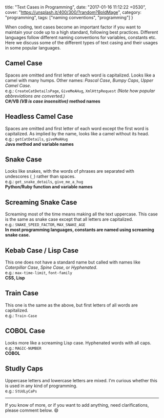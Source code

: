   title: "Text Cases in Programming",
  date: "2017-01-16 11:12:22 +0530",
  cover: "https://unsplash.it/400/300/?random?BoldMage",
  category: "programming",
  tags: ["naming conventions", "programming"]
}

When coding, text cases become an important factor if you want to maintain your code up to a high standard, following best practices. Different languages follow different naming conventions for variables, constants etc. Here we discuss some of the different types of text casing and their usages in some popular languages. 

## Camel Case  
Spaces are omitted and first letter of each word is capitalized. Looks like a camel with many humps. Other names: _Pascal Case_, _Bumpy Caps_, _Upper Camel Case_.  
e.g.: `CreateCatDetailsPage`, `GiveMeAHug`, `XmlHttpRequest` _(Note how popular abbreviations are converted.)_  
**C#/VB _(VB is case insensitive)_ method names**  

## Headless Camel Case  
Spaces are omitted and first letter of each word except the first word is capitalized. As implied by the name, looks like a camel without its head.  
e.g.: `getCatDetails`, `giveMeAHug`  
**Java method and variable names**  

## Snake Case  
Looks like snakes, with the words of phrases are separated with undescores (`_`) rather than spaces.  
e.g.: `get_snake_details`, `give_me_a_hug`  
**Python/Ruby function and variable names**  

## Screaming Snake Case  
Screaming most of the time means making all the text uppercase. This case is the same as snake case except that all letters are capitalized.  
e.g.: `SNAKE_SPEED_FACTOR`, `MAX_SNAKE_AGE`  
**In most programming languages, constants are named using screaming snake case.**  

## Kebab Case / Lisp Case
This one does not have a standard name but called with names like _Caterpillar Case_, _Spine Case_, or _Hyphenated_.  
e.g.: `max-time-limit`, `font-family`  
**CSS, Lisp**

## Train Case  
This one is the same as the above, but first letters of all words are capitalized.  
e.g.: `Train-Case`  

## COBOL Case  
Looks more like a screaming Lisp case. Hyphenated words with all caps.  
e.g.: `MAGIC-NUMBER`  
**COBOL**  

## Studly Caps  
Uppercase letters and lowercase letters are mixed. I'm curious whether this is used in any kind of programming.  
e.g.: `StUdLyCaPs`  

---
If you know of more, or if you want to add anything, need clarifications, please comment below. :smile:  